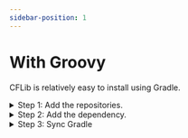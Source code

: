 ```yaml
---
sidebar-position: 1
---
```



# With Groovy

CFLib is relatively easy to install using Gradle.

<details>
<summary>Step 1: Add the repositories.</summary>

In your root `build.gradle` file (`your-project/build.gradle`), find the `allprojects/repositories` block. It should look like this:

```groovy
allprojects {
    repositories {
        mavenCentral()
        google()
        jcenter()
    }
}
```

Add these lines to the end of the block:

```groovy
maven { url = 'https://jitpack.io/' }
maven { url = 'https://maven.brott.dev' }
```

It should now look like this:

```groovy
allprojects {
    repositories {
        mavenCentral()
        google()
        jcenter()

        maven { url = 'https://jitpack.io/' }
        maven { url = 'https://maven.brott.dev' }
    }
}
```
</details>

<details>
<summary>Step 2: Add the dependency.</summary>

In your `TeamCode/build.gradle` file, find the `dependencies` block. It should look something like this:

:::caution

Make sure you are in the *project* `build.gradle`, not the root `build.gradle`

:::

```groovy
dependencies {
    implementation project(':FtcRobotController')
    annotationProcessor files('lib/OpModeAnnotationProcessor.jar')
}
```

Add this line at the end of the block

```groovy
implementation 'com.github.AtomicRobotics3805:CFLib:0.1.0'
```

So it looks like this

```groovy
dependencies {
    implementation project(':FtcRobotController')
    annotationProcessor files('lib/OpModeAnnotationProcessor.jar')

    implementation 'com.github.AtomicRobotics3805:CFLib:0.1.0'
}
```

</details>

<details>
<summary>Step 3: Sync Gradle</summary>

<Tabs>
  <TabItem value="android-studio" label="With Android Studio" default>

  In the top right corner, press the `Sync Project with Gradle Files` button.

  ![Sync Gradle Android Studio Button](https://github.com/AtomicRobotics3805/CFLib/blob/main/Documentation/ANDROID_STUDIO_sync-gradle.png?raw=true)

  </TabItem>
  <TabItem value="intellij-idea" label="With Intellij IDEA">

  On the upper right toolbar, there should be a `Gradle` tab.

  ![Open Gradle Tab](https://github.com/AtomicRobotics3805/CFLib/blob/main/Documentation/IDEA_gradle-tab.png?raw=true)

  Then click the `Reload All Gradle Files` button.

  ![Reload All Gradle Files](https://github.com/AtomicRobotics3805/CFLib/blob/main/Documentation/IDEA_sync-gradle.png?raw=true)

  </TabItem>
</Tabs>
</details>
